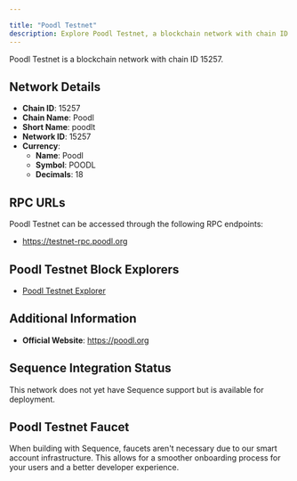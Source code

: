 ```yaml
---

title: "Poodl Testnet"
description: Explore Poodl Testnet, a blockchain network with chain ID 15257. Learn about its native currency, Poodl, and how to interact with the network.
---
```




Poodl Testnet is a blockchain network with chain ID 15257.

## Network Details

- **Chain ID**: 15257
- **Chain Name**: Poodl
- **Short Name**: poodlt
- **Network ID**: 15257
- **Currency**: 
  - **Name**: Poodl
  - **Symbol**: POODL
  - **Decimals**: 18

## RPC URLs

Poodl Testnet can be accessed through the following RPC endpoints:

- https://testnet-rpc.poodl.org

## Poodl Testnet Block Explorers

- [Poodl Testnet Explorer](https://testnet.poodl.org)

## Additional Information

- **Official Website**: https://poodl.org

## Sequence Integration Status

This network does not yet have Sequence support but is available for deployment.

## Poodl Testnet Faucet

When building with Sequence, faucets aren't necessary due to our smart account infrastructure. This allows for a smoother onboarding process for your users and a better developer experience.
